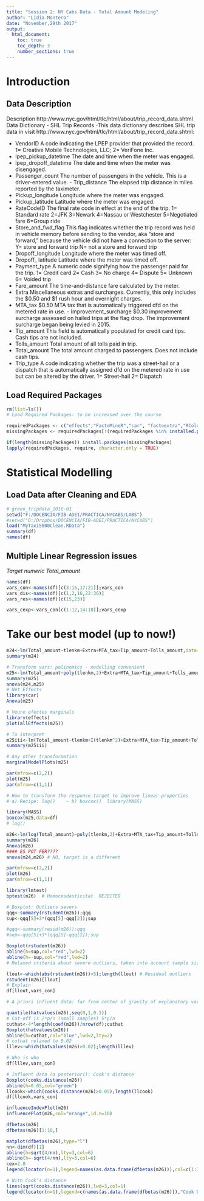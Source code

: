 ```yaml
---
title: "Session 2: NY Cabs Data - Total Amount Modeling"
author: "Lidia Montero"
date: "November,29th 2017"
output: 
  html_document: 
    toc: true
    toc_depth: 3
    number_sections: true
---
```



# Introduction

## Data Description

Description http://www.nyc.gov/html/tlc/html/about/trip_record_data.shtml
Data Dictionary - SHL Trip Records -This data dictionary describes SHL trip data in visit http://www.nyc.gov/html/tlc/html/about/trip_record_data.shtml:

  - VendorID	A code indicating the LPEP provider that provided the record.      1= Creative Mobile Technologies, LLC; 2= VeriFone Inc.   
  - lpep_pickup_datetime	The date and time when the meter was engaged.    
  - lpep_dropoff_datetime	The date and time when the meter was disengaged.     
  - Passenger_count	The number of passengers in the vehicle. This is a driver-entered value.    -  Trip_distance 	The elapsed trip distance in miles reported by the taximeter.   
  - Pickup_longitude	 Longitude where the meter was engaged.   
  - Pickup_latitude	Latitude where the meter was engaged.   
  - RateCodeID	The final rate code in effect at the end of the trip.  1= Standard rate  2=JFK 3=Newark 4=Nassau or Westchester 5=Negotiated fare 6=Group ride   
  - Store_and_fwd_flag	This flag indicates whether the trip record was held in vehicle memory before sending to the vendor, aka "store and forward," because the vehicle did not have a connection to the server: Y= store and forward trip  N= not a store and forward trip   
  - Dropoff_longitude	Longitude where the meter was timed off.   
  - Dropoff_ latitude	Latitude where the meter was timed off.   
  - Payment_type	A numeric code signifying how the passenger paid for the trip.  1= Credit card 2= Cash 3= No charge 4= Dispute 5= Unknown 6= Voided trip   
  - Fare_amount	The time-and-distance fare calculated by the meter.   
  - Extra	 Miscellaneous extras and surcharges.  Currently, this only includes the $0.50 and $1 rush hour and overnight charges. 
  - MTA_tax	 $0.50 MTA tax that is automatically triggered dfd on the metered rate in use.    - Improvement_surcharge	$0.30 improvement surcharge assessed on hailed trips at the flag   drop. The improvement surcharge began being levied in 2015.   
  - Tip_amount	 This field is automatically populated for credit card tips. Cash tips are not included.   
  - Tolls_amount	Total amount of all tolls paid in trip.    
  - Total_amount	The total amount charged to passengers. Does not include cash tips.   
  - Trip_type	A code indicating whether the trip was a street-hail or a dispatch that is automatically assigned dfd on the metered rate in use but can be altered by the driver. 
1= Street-hail 2= Dispatch  


## Load Required Packages

```r
rm(list=ls())
# Load Required Packages: to be increased over the course

requiredPackages <- c("effects","FactoMineR","car", "factoextra","RColorBrewer","ggplot2")
missingPackages <- requiredPackages[!(requiredPackages %in% installed.packages()[,"Package"])]

if(length(missingPackages)) install.packages(missingPackages)
lapply(requiredPackages, require, character.only = TRUE)

```
# Statistical Modelling

## Load Data after Cleaning and EDA

```r
# green_tripdata_2016-01
setwd("F:/DOCENCIA/FIB-ADEI/PRACTICA/NYCABS/LABS")
#setwd("D:/Dropbox/DOCENCIA/FIB-ADEI/PRACTICA/NYCABS")
load("MyTaxi5000Clean.RData")
summary(df)
names(df)
```

## Multiple Linear Regression issues

*Target numeric Total_amount*

```r
names(df)
vars_con<-names(df)[c(3:15,17:21)];vars_con
vars_dis<-names(df)[c(1,2,16,22:36)]
vars_res<-names(df)[c(15,23)]

vars_cexp<-vars_con[c(1:12,14:18)];vars_cexp

```

# Take our best model (up to now!)
```r

m24<-lm(Total_amount~tlenkm+Extra+MTA_tax+Tip_amount+Tolls_amount,data=df)
summary(m24)

# Transform vars: polinomics - modelling convenient
m25<-lm(Total_amount~poly(tlenkm,2)+Extra+MTA_tax+Tip_amount+Tolls_amount,data=df)
summary(m25)
anova(m24,m25)
# Net Effects
library(car)
Anova(m25)

# Veure efectes marginals
library(effects)
plot(allEffects(m25))

# To interpret
m25iii<-lm(Total_amount~tlenkm+I(tlenkm^2)+Extra+MTA_tax+Tip_amount+Tolls_amount,data=df)
summary(m25iii)

# Any other transformation
marginalModelPlots(m25)

par(mfrow=c(2,2))
plot(m25)
par(mfrow=c(1,1))

# How to transform the response-target to improve linear properties
# a) Recipe: log()    - b) boxcox()  library(MASS)

library(MASS)
boxcox(m25,data=df)
# log()

m26<-lm(log(Total_amount)~poly(tlenkm,2)+Extra+MTA_tax+Tip_amount+Tolls_amount,data=df)
summary(m26)
Anova(m26)
#### ES POT FER????
anova(m24,m26) # NO, target is a different 

par(mfrow=c(2,2))
plot(m26)
par(mfrow=c(1,1))

library(lmtest)
bptest(m26)  # Homocesdasticitat  REJECTED

# Boxplot: Outliers severs
qqq<-summary(rstudent(m26));qqq
sup<-qqq[5]+3*(qqq[5]-qqq[2]);sup

#qqq<-summary(resid(m26));qqq
#sup<-qqq[5]+3*(qqq[5]-qqq[2]);sup

Boxplot(rstudent(m26))
abline(h=sup,col="red",lwd=2)
abline(h=-sup,col="red",lwd=2)
# Relaxed criteria about severe outliers, taken into account sample size: abs(rstudent(m26))<5

llout<-which(abs(rstudent(m26))>5);length(llout) # Residual outliers
rstudent(m26)[llout]
# Explain
df[llout,vars_con]

# A priori influent data: far from center of gravity of explanatory variables

quantile(hatvalues(m26),seq(0,1,0.1))
# Cut-off is 2*p/n (small samples) 5*p/n 
cuthat<-4*length(coef(m26))/nrow(df);cuthat
Boxplot(hatvalues(m26))
abline(h=cuthat,col="blue",lwd=2,lty=2)
# cuthat relaxed to 0.02
lllev<-which(hatvalues(m26)>0.02);length(lllev)

# Who is who
df[lllev,vars_con]

# Influent data (a posteriori): Cook's distance
Boxplot(cooks.distance(m26))
abline(h=0.05,col="green")
llcook<-which(cooks.distance(m26)>0.05);length(llcook)
df[llcook,vars_con]

influenceIndexPlot(m26)
influencePlot(m26,col="orange",id.n=10)

dfbetas(m26)
dfbetas(m26)[1:10,]

matplot(dfbetas(m26),type="l")
nn<-dim(df)[1]
abline(h=sqrt(4/nn),lty=3,col=6)
abline(h=-sqrt(4/nn),lty=3,col=6)
cex=2.0
legend(locator(n=1),legend=names(as.data.frame(dfbetas(m26))),col=c(1:7,1))

# With Cook's distance 
lines(sqrt(cooks.distance(m26)),lwd=3,col=1)
legend(locator(n=1),legend=c(names(as.data.frame(dfbetas(m26))),"Cook D"), col=c(1:8,1))

```
